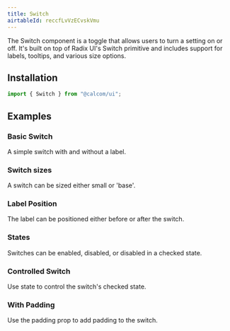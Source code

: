 ```yaml
---
title: Switch
airtableId: reccfLvVzECvskVmu
---
```


The Switch component is a toggle that allows users to turn a setting on or off. It's built on top of Radix UI's Switch primitive and includes support for labels, tooltips, and various size options.

## Installation

```ts
import { Switch } from "@calcom/ui";
```

## Examples

### Basic Switch

A simple switch with and without a label.

<BasicExample />

### Switch sizes

A switch can be sized either small or 'base'.

<SwitchSizes />


### Label Position

The label can be positioned either before or after the switch.

<LabelPositionExample />

### States

Switches can be enabled, disabled, or disabled in a checked state.

<StatesExample />


### Controlled Switch

Use state to control the switch's checked state.

<ControlledExample />

### With Padding

Use the padding prop to add padding to the switch.

<WithPadding />